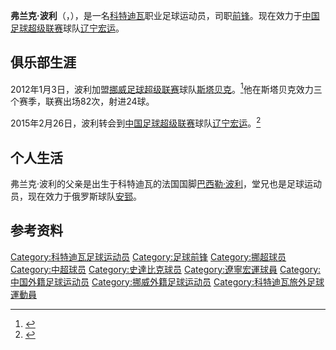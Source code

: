 {{noteta|G1=足球}}{{infobox Football biography
| name           = 弗兰克·波利<br>Franck Boli
| fullname       = Bi Sylvestre Franck Fortune Boli
| birth_date     = {{birth date and age|1993|12|7|df=y}}
| birth_place    =  [[科特迪瓦|科特迪瓦]][[阿比让|阿比让]]<ref>{{cite web |url=http://www.altomfotball.no/element.do?cmd=player&personId=267037 |language=Norwegian |title=Franck Boli |work=altomfotball.no |publisher=TV 2 (Norway) |accessdate=30 May 2012 |archive-date=2016-08-08 |archive-url=https://web.archive.org/web/20160808194049/http://www.altomfotball.no/element.do?cmd=player&personId=267037 |dead-url=no }}</ref>
| height         = {{height|m=1.80}}
| currentclub    = [[辽宁宏运足球俱乐部|辽宁宏运]]
| clubnumber     = 10
| position       = [[前锋_(足球)|前锋]]
| youthyears1    = {{0|0000}}–2012 |youthclubs1 = Sporting Consultant
| years1         = 2012–2014 |clubs1 = [[史達比克足球會|斯塔贝克]]       |caps1 = 82 |goals1 = 24
| years2         = 2015–     |clubs2 = [[辽宁宏运足球俱乐部|辽宁宏运]]   |caps2 = 0  |goals2 = 0
| pcupdate       = 2015年3月1日
| ntupdate       = 
}}
'''弗兰克·波利'''（{{lang-fr|'''Franck Boli'''}}，{{bd|1993年|12月7日|||Boli, Franck}}），是一名[[科特迪瓦|科特迪瓦]]职业足球运动员，司职[[前锋_(足球)|前锋]]。现在效力于[[中国足球超级联赛|中国足球超级联赛]]球队[[辽宁宏运足球俱乐部|辽宁宏运]]。

==俱乐部生涯==
2012年1月3日，波利加盟[[挪威足球超级联赛|挪威足球超级联赛]]球队[[史達比克足球會|斯塔贝克]]。<ref>{{cite web |url=http://www.stabak.no/menn/article168119.ece |title=存档副本 |accessdate=2012-02-21 |deadurl=yes |archiveurl=https://web.archive.org/web/20120114094212/http://www.stabak.no/menn/article168119.ece |archivedate=2012-01-14 }}</ref>他在斯塔贝克效力三个赛季，联赛出场82次，射进24球。

2015年2月26日，波利转会到[[中国足球超级联赛|中国足球超级联赛]]球队[[辽宁宏运足球俱乐部|辽宁宏运]]。<ref>{{cite web|title=Stabæk håver inn millioner etter Boli-salg|url=http://www.budstikka.no/Stab_k_h_ver_inn_millioner_etter_Boli_salg-5-55-37157.html|publisher=Budstikka|accessdate=26 February 2015|language=Norwegian|date=26 February 2015|archive-url=https://web.archive.org/web/20150506080032/http://www.budstikka.no/Stab_k_h_ver_inn_millioner_etter_Boli_salg-5-55-37157.html|archive-date=2015-05-06|dead-url=yes}}</ref>

==个人生活==
弗兰克·波利的父亲是出生于科特迪瓦的法国国脚[[巴西勒·波利|巴西勒·波利]]，堂兄{{link-en|亚尼克·波利|Yannick Boli}}也是足球运动员，现在效力于俄罗斯球队[[马哈奇卡拉安郅足球俱乐部|安郅]]。

==参考资料==
{{reflist}}

{{2015年中超分类名单辽宁}}

{{DEFAULTSORT:Boli, Franck}}
[[Category:科特迪瓦足球运动员|Category:科特迪瓦足球运动员]]
[[Category:足球前锋|Category:足球前锋]]
[[Category:挪超球员|Category:挪超球员]]
[[Category:中超球员|Category:中超球员]]
[[Category:史達比克球员|Category:史達比克球员]]
[[Category:遼寧宏運球員|Category:遼寧宏運球員]]
[[Category:中国外籍足球运动员|Category:中国外籍足球运动员]]
[[Category:挪威外籍足球运动员|Category:挪威外籍足球运动员]]
[[Category:科特迪瓦旅外足球運動員|Category:科特迪瓦旅外足球運動員]]